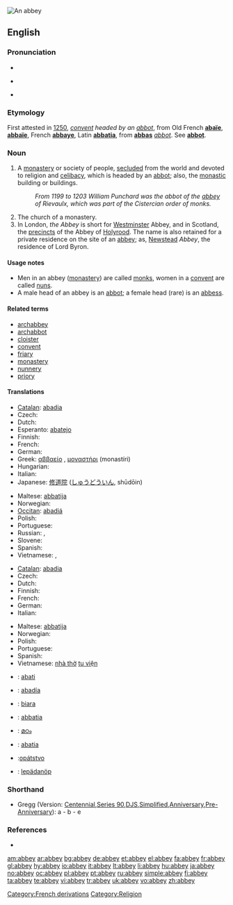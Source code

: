 {{wikisource1911Enc|Abbey}}
[[Image:Fountains Abbey view crop1 2005-08-27.jpg|thumb|An abbey]]
{{also|Abbey}}
==English==

===Pronunciation===
*{{audio|En-us-abbey.ogg|audio (US)}}
* {{a|RP}} {{IPA|/ˈæb.i/}}
* {{rhymes|æbi}}

===Etymology===
First attested in [[w:1250|1250]], ''[[convent]] headed by an [[abbot]]'', from Old French '''[[abaïe]]''', '''[[abbaïe]]''', French '''[[abbaye]]''', Latin '''[[abbatia]]''', from '''[[abbas]]''' ''[[abbot]]''. See '''[[abbot]]'''.

===Noun===
{{en-noun}}

# A [[monastery]] or society of people, [[secluded]] from the world and devoted to religion and [[celibacy]], which is headed by an [[abbot]]; also, the [[monastic]] building or buildings.
#: ''From 1199 to 1203 William Punchard was the abbot of the [[abbey]] of Rievaulx, which was part of the Cistercian order of monks.''
# The church of a monastery.
# In London, ''the Abbey'' is short for [[Westminster]] Abbey, and in Scotland, the [[precincts]] of the Abbey of [[Holyrood]]. The name is also retained for a private residence on the site of an [[abbey]]; as, [[Newstead]] ''Abbey'', the residence of Lord Byron.

====Usage notes====
* Men in an abbey ([[monastery]]) are called [[monk]]s, women in a [[convent]] are called [[nun]]s.
* A male head of an abbey is an [[abbot]]; a female head (rare) is an [[abbess]].

====Related terms====
* [[archabbey]]
* [[archabbot]]
* [[cloister]]
* [[convent]]
* [[friary]]
* [[monastery]]
* [[nunnery]]
* [[priory]]

====Translations====
{{trans-top|monastery headed by an abbot}}
* [[Catalan]]: [[abadia]] {{f}}
* Czech: {{t-|cs|opatství|n}}
* Dutch: {{t+|nl|abdij|f}}
* Esperanto: [[abatejo]]
* Finnish: {{t+|fi|luostari}}
* French: {{t+|fr|abbaye|f}}
* German: {{t+|de|Abtei|f}}
* Greek: [[αββαείο]] {{n}}, [[μοναστήρι]] (monastíri) {{n}}
* Hungarian: {{t+|hu|apátság|}}
* Italian: {{t+|it|abbazia|f}}
* Japanese: [[修道院]] ([[しゅうどういん]], shūdōin)
{{trans-mid}}
* Maltese: [[abbatija]]
* Norwegian: {{t+|no|abbedi|n}}
* [[Occitan]]: [[abadiá]] {{f}}
* Polish: {{t+|pl|opactwo|n}}
* Portuguese: {{t+|pt|abadia|f}}
* Russian: {{t+|ru|аббатство|n|sc=Cyrl}}, {{t+|ru|монастырь|m|tr=monastýr'|sc=Cyrl}}
* Slovene: {{t+|sl|opatija|f}}
* Spanish: {{t+|es|abadía|f}}
* Vietnamese: {{t+|vi|tu viện|xs=Vietnamese}}, {{t+|vi|nhà tu|xs=Vietnamese}}
{{trans-bottom}}

{{trans-top|church of a monastery}}
* [[Catalan]]: [[abadia]] {{f}}
* Czech: {{t-|cs|opatství|n}}
* Dutch: {{t|nl|abdijkerk|f}}
* Finnish: {{t-|fi|luostarikirkko}}
* French: {{t+|fr|abbaye|f}}
* German: {{t+|de|Kloster|n}}
* Italian: {{t+|it|abbazia|f}}
{{trans-mid}}
* Maltese: [[abbatija]]
* Norwegian: {{t+|no|abbedi|n}}
* Polish: {{t+|pl|opactwo|n}}
* Portuguese: {{t+|pt|abadia|f}}
* Spanish: {{t+|es|abadía|f}}
* Vietnamese: [[nhà thờ]] [[tu viện]]
{{trans-bottom}}

{{checktrans-top}}
* {{ttbc|Breton}}: [[abati]] {{f}}
* {{ttbc|Galician}}: [[abadía]] {{f}}
* {{ttbc|Indonesian}}: [[biara]]
* {{ttbc|Interlingua}}: [[abbatia]]
{{trans-mid}}
* {{ttbc|Malayalam}}: [[മഠം]]
* {{ttbc|Novial}}: [[abatia]]
* {{ttbc|Slovak}}:[[opátstvo]] {{n}}
* {{ttbc|Volapük}}: [[lepädanöp]]
{{trans-bottom}}

===Shorthand===
* Gregg (Version: [http://en.wikipedia.org/wiki/Gregg_Shorthand#Centennial_Gregg_Shorthand Centennial],[http://en.wikipedia.org/wiki/Gregg_Shorthand#Series_90_Gregg_Shorthand  Series 90],[http://en.wikipedia.org/wiki/Gregg_Shorthand#Diamond_Jubilee_Gregg_Shorthand  DJS],[http://en.wikipedia.org/wiki/Gregg_Shorthand#Simplified_Gregg_Shorthand Simplified],[http://en.wikipedia.org/wiki/Gregg_Shorthand#Anniversary_Gregg_Shorthand Anniversary],[http://en.wikipedia.org/wiki/Gregg_Shorthand#Pre-Anniversary_Gregg_Shorthand Pre-Anniversary]): a - b - e

===References===
* {{R:Webster 1913}}

[[Category:French derivations]]
[[Category:Religion]]

[[am:abbey]]
[[ar:abbey]]
[[bg:abbey]]
[[de:abbey]]
[[et:abbey]]
[[el:abbey]]
[[fa:abbey]]
[[fr:abbey]]
[[gl:abbey]]
[[hy:abbey]]
[[io:abbey]]
[[it:abbey]]
[[lt:abbey]]
[[li:abbey]]
[[hu:abbey]]
[[ja:abbey]]
[[no:abbey]]
[[oc:abbey]]
[[pl:abbey]]
[[pt:abbey]]
[[ru:abbey]]
[[simple:abbey]]
[[fi:abbey]]
[[ta:abbey]]
[[te:abbey]]
[[vi:abbey]]
[[tr:abbey]]
[[uk:abbey]]
[[vo:abbey]]
[[zh:abbey]]